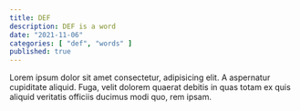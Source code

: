 ```yaml
---
title: DEF
description: DEF is a word
date: "2021-11-06"
categories: [ "def", "words" ]
published: true
---
```


Lorem ipsum dolor sit amet consectetur, adipisicing elit. A aspernatur cupiditate aliquid. Fuga, velit dolorem quaerat debitis in quas totam ex quis aliquid veritatis officiis ducimus modi quo, rem ipsam.
